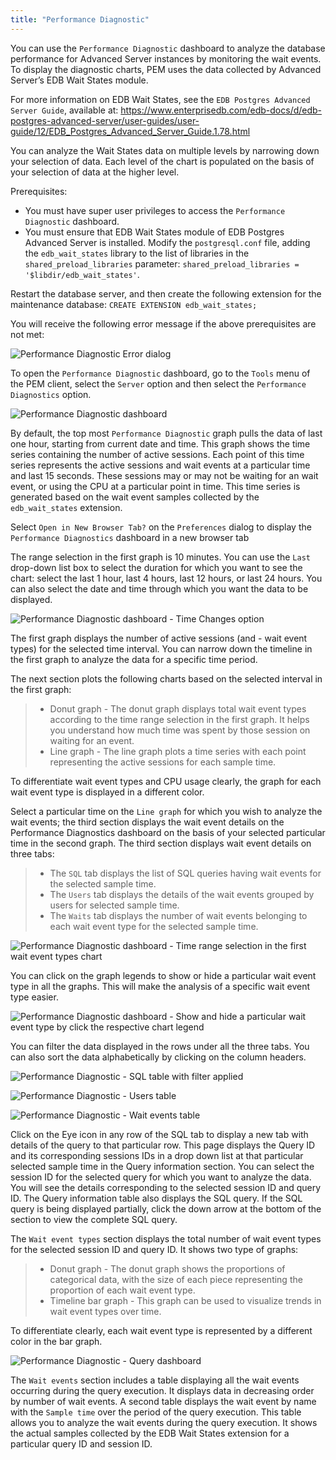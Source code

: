 ```yaml
---
title: "Performance Diagnostic"
---
```


<div id="performance_diagnostic" class="registered_link"></div>

You can use the `Performance Diagnostic` dashboard to analyze the database performance for Advanced Server instances by monitoring the wait events. To display the diagnostic charts, PEM uses the data collected by Advanced Server’s EDB Wait States module.

For more information on EDB Wait States, see the `EDB Postgres Advanced Server Guide`, available at: <https://www.enterprisedb.com/edb-docs/d/edb-postgres-advanced-server/user-guides/user-guide/12/EDB_Postgres_Advanced_Server_Guide.1.78.html>

You can analyze the Wait States data on multiple levels by narrowing down your selection of data. Each level of the chart is populated on the basis of your selection of data at the higher level.

Prerequisites:

-   You must have super user privileges to access the `Performance Diagnostic` dashboard.
-   You must ensure that EDB Wait States module of EDB Postgres Advanced Server is installed. Modify the `postgresql.conf` file, adding the `edb_wait_states` library to the list of libraries in the `shared_preload_libraries` parameter: `shared_preload_libraries = '$libdir/edb_wait_states'`.

Restart the database server, and then create the following extension for the maintenance database: `CREATE EXTENSION edb_wait_states;`

You will receive the following error message if the above prerequisites are not met:

![Performance Diagnostic Error dialog](../images/performance_diagnostic_error.png)

To open the `Performance Diagnostic` dashboard, go to the `Tools` menu of the PEM client, select the `Server` option and then select the `Performance Diagnostics` option.

![Performance Diagnostic dashboard](../images/performance_diagnostic_intro.png)

By default, the top most `Performance Diagnostic` graph pulls the data of last one hour, starting from current date and time. This graph shows the time series containing the number of active sessions. Each point of this time series represents the active sessions and wait events at a particular time and last 15 seconds. These sessions may or may not be waiting for an wait event, or using the CPU at a particular point in time. This time series is generated based on the wait event samples collected by the `edb_wait_states` extension.

Select `Open in New Browser Tab?` on the `Preferences` dialog to display the `Performance Diagnostics` dashboard in a new browser tab

The range selection in the first graph is 10 minutes. You can use the `Last` drop-down list box to select the duration for which you want to see the chart: select the last 1 hour, last 4 hours, last 12 hours, or last 24 hours. You can also select the date and time through which you want the data to be displayed.

![Performance Diagnostic dashboard - Time Changes option](../images/performance_diagnostic_datetime_selection.png)

The first graph displays the number of active sessions (and - wait event types) for the selected time interval. You can narrow down the timeline in the first graph to analyze the data for a specific time period.

The next section plots the following charts based on the selected interval in the first graph:

> -   Donut graph - The donut graph displays total wait event types according to the time range selection in the first graph. It helps you understand how much time was spent by those session on waiting for an event.
> -   Line graph - The line graph plots a time series with each point representing the active sessions for each sample time.

To differentiate wait event types and CPU usage clearly, the graph for each wait event type is displayed in a different color.

Select a particular time on the `Line graph` for which you wish to analyze the wait events; the third section displays the wait event details on the Performance Diagnostics dashboard on the basis of your selected particular time in the second graph. The third section displays wait event details on three tabs:

> -   The `SQL` tab displays the list of SQL queries having wait events for the selected sample time.
> -   The `Users` tab displays the details of the wait events grouped by users for selected sample time.
> -   The `Waits` tab displays the number of wait events belonging to each wait event type for the selected sample time.

![Performance Diagnostic dashboard - Time range selection in the first wait event types chart](../images/performance_diagnostic_timeseries_selection.png)

You can click on the graph legends to show or hide a particular wait event type in all the graphs. This will make the analysis of a specific wait event type easier.

![Performance Diagnostic dashboard - Show and hide a particular wait event type by click the respective chart legend](../images/performance_diagnostic_chart_legends.png)

You can filter the data displayed in the rows under all the three tabs. You can also sort the data alphabetically by clicking on the column headers.

![Performance Diagnostic - SQL table with filter applied](../images/performance_diagnostic_table_filter.png)

![Performance Diagnostic - Users table](../images/performance_diagnostic_users_table.png)

![Performance Diagnostic - Wait events table](../images/performance_diagnostic_wait_events.png)

Click on the Eye icon in any row of the SQL tab to display a new tab with details of the query to that particular row. This page displays the Query ID and its corresponding sessions IDs in a drop down list at that particular selected sample time in the Query information section. You can select the session ID for the selected query for which you want to analyze the data. You will see the details corresponding to the selected session ID and query ID. The Query information table also displays the SQL query. If the SQL query is being displayed partially, click the down arrow at the bottom of the section to view the complete SQL query.

The `Wait event types` section displays the total number of wait event types for the selected session ID and query ID. It shows two type of graphs:

> -   Donut graph - The donut graph shows the proportions of categorical data, with the size of each piece representing the proportion of each wait event type.
> -   Timeline bar graph - This graph can be used to visualize trends in wait event types over time.

To differentiate clearly, each wait event type is represented by a different color in the bar graph.

![Performance Diagnostic - Query dashboard](../images/performance_diagnostic_query_dashboard.png)

The `Wait events` section includes a table displaying all the wait events occurring during the query execution. It displays data in decreasing order by number of wait events. A second table displays the wait event by name with the `Sample time` over the period of the query execution. This table allows you to analyze the wait events during the query execution. It shows the actual samples collected by the EDB Wait States extension for a particular query ID and session ID.

